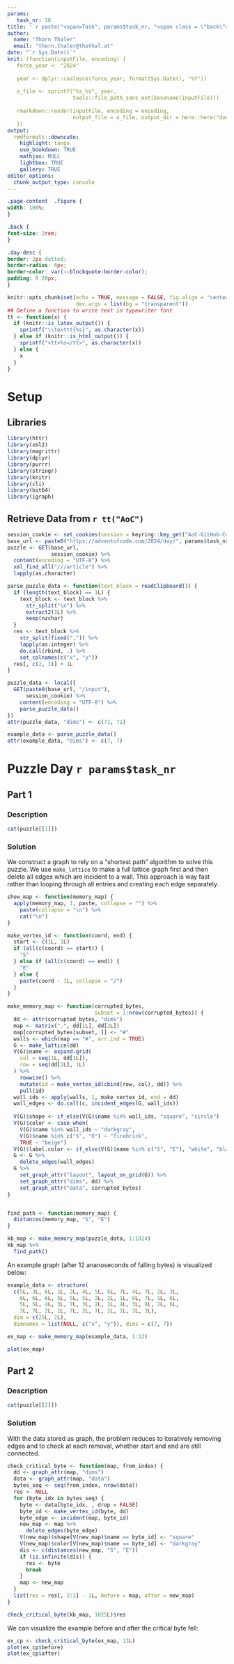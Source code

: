```yaml
---
params:
   task_nr: 18
title: '`r paste("<span>Task", params$task_nr, "<span class = \"back\"><a href = \"index.html\">", fontawesome::fa("home"), "</a></span></span>")`'
author: 
  name: "Thorn Thaler"
  email: "thorn.thaler@thothal.at"
date: "`r Sys.Date()`"
knit: (function(inputFile, encoding) {
   force_year <- "2024"
   
   year <- dplyr::coalesce(force_year, format(Sys.Date(), "%Y"))
   
   o_file <- sprintf("%s_%s", year, 
                     tools::file_path_sans_ext(basename(inputFile)))
                     
   rmarkdown::render(inputFile, encoding = encoding, 
                     output_file = o_file, output_dir = here::here("docs"))
   })
output: 
  rmdformats::downcute:
    highlight: tango
    use_bookdown: TRUE
    mathjax: NULL
    lightbox: TRUE
    gallery: TRUE
editor_options: 
  chunk_output_type: console
---
```


```css
.page-content  .figure {
width: 100%;
}

.back {
font-size: 2rem;
}

.day-desc {
border: 2px dotted;
border-radius: 6px;
border-color: var(--blockquote-border-color);
padding: 0 20px;
}
```


```r
knitr::opts_chunk$set(echo = TRUE, message = FALSE, fig.align = "center",
                      dev.args = list(bg = "transparent"))
## Define a function to write text in typewriter font
tt <- function(x) {
  if (knitr::is_latex_output()) {
    sprintf("\\texttt{%s}", as.character(x))
  } else if (knitr::is_html_output()) {
    sprintf("<tt>%s</tt>", as.character(x))
  } else {
    x
  }
}
```

# Setup

## Libraries

```r
library(httr)
library(xml2)
library(magrittr)
library(dplyr)
library(purrr)
library(stringr)
library(knitr)
library(cli)
library(bit64)
library(igraph)
```

## Retrieve Data from `r tt("AoC")`


```r
session_cookie <- set_cookies(session = keyring::key_get("AoC-GitHub-Cookie"))
base_url <- paste0("https://adventofcode.com/2024/day/", params$task_nr)
puzzle <- GET(base_url,
              session_cookie) %>% 
  content(encoding = "UTF-8") %>% 
  xml_find_all("///article") %>% 
  lapply(as.character)

parse_puzzle_data <- function(text_block = readClipboard()) {
  if (length(text_block) == 1L) {
    text_block <- text_block %>% 
      str_split("\n") %>% 
      extract2(1L) %>% 
      keep(nzchar)
  } 
  res <- text_block %>% 
    str_split(fixed(",")) %>% 
    lapply(as.integer) %>% 
    do.call(rbind, .) %>% 
    set_colnames(c("x", "y")) 
  res[, c(2, 1)] + 1L
}

puzzle_data <- local({
  GET(paste0(base_url, "/input"),
      session_cookie) %>% 
    content(encoding = "UTF-8") %>% 
    parse_puzzle_data()
})
attr(puzzle_data, "dims") <- c(71, 71)
```

```r
example_data <- parse_puzzle_data()
attr(example_data, "dims") <- c(7, 7)
```

# Puzzle Day `r params$task_nr`

## Part 1

### Description

```r
cat(puzzle[[1]])
```

### Solution

We construct a graph to rely on a "shortest path" algorithm to solve this puzzle. We
use `make_lattice` to make a full lattice graph first and then delete all edges which are
incident to a wall. This approach is way fast rather than looping through all entries and
creating each edge separately.

```r
show_map <- function(memory_map) {
  apply(memory_map, 1, paste, collapse = "") %>% 
    paste(collapse = "\n") %>% 
    cat("\n")
}

make_vertex_id <- function(coord, end) {
  start <- c(1L, 1L)
  if (all(c(coord) == start)) {
    "S"
  } else if (all(c(coord) == end)) {
    "E"
  } else {
    paste(coord - 1L, collapse = "/")
  }
}

make_memory_map <- function(corrupted_bytes, 
                            subset = 1:nrow(corrupted_bytes)) {
  dd <- attr(corrupted_bytes, "dims")
  map <- matrix(".", dd[1L], dd[2L])
  map[corrupted_bytes[subset, ]] <- "#"
  walls <- which(map == "#", arr.ind = TRUE)
  G <- make_lattice(dd)
  V(G)$name <- expand.grid(
    col = seq(1L, dd[1L]),
    row = seq(dd[2L], 1L)
  ) %>%
    rowwise() %>%
    mutate(id = make_vertex_id(cbind(row, col), dd)) %>%
    pull(id)
  wall_ids <- apply(walls, 1, make_vertex_id, end = dd)
  wall_edges <- do.call(c, incident_edges(G, wall_ids))
  
  V(G)$shape <- if_else(V(G)$name %in% wall_ids, "square", "circle")
  V(G)$color <- case_when(
    V(G)$name %in% wall_ids ~ "darkgray", 
    V(G)$name %in% c("S", "E") ~ "firebrick",
    TRUE ~ "beige")
  V(G)$label.color <- if_else(V(G)$name %in% c("S", "E"), "white", "black")
  G <- G %>% 
    delete_edges(wall_edges)
  G %>% 
    set_graph_attr("layout", layout_on_grid(G)) %>% 
    set_graph_attr("dims", dd) %>% 
    set_graph_attr("data", corrupted_bytes)
}


find_path <- function(memory_map) {
  distances(memory_map, "S", "E")
}

kb_map <- make_memory_map(puzzle_data, 1:1024)
kb_map %>% 
  find_path()
```

An example graph (after 12 ananoseconds of falling bytes) is visualized below:

```r
example_data <- structure(
  c(5L, 3L, 6L, 1L, 2L, 4L, 5L, 6L, 7L, 4L, 7L, 2L, 3L,
    6L, 6L, 6L, 5L, 5L, 5L, 2L, 2L, 1L, 6L, 7L, 1L, 6L, 
    5L, 5L, 4L, 3L, 7L, 3L, 2L, 1L, 4L, 3L, 6L, 2L, 6L,
    3L, 7L, 2L, 1L, 7L, 2L, 7L, 2L, 1L, 2L, 3L),
  dim = c(25L, 2L), 
  dimnames = list(NULL, c("x", "y")), dims = c(7, 7))

ex_map <- make_memory_map(example_data, 1:12)

plot(ex_map)
```


## Part 2

### Description

```r
cat(puzzle[[2]])
```

### Solution

With the data stored as graph, the problem reduces to iteratively removing edges and to 
check at each removal, whether start and end are still connected.

```r
check_critical_byte <- function(map, from_index) {
  dd <- graph_attr(map, "dims")
  data <- graph_attr(map, "data")
  bytes_seq <- seq(from_index, nrow(data))
  res <- NULL
  for (byte_idx in bytes_seq) {
    byte <- data[byte_idx, , drop = FALSE] 
    byte_id <- make_vertex_id(byte, dd)
    byte_edge <- incident(map, byte_id)
    new_map <- map %>% 
      delete_edges(byte_edge)
    V(new_map)$shape[V(new_map)$name == byte_id] <- "square"
    V(new_map)$color[V(new_map)$name == byte_id] <- "darkgray"
    dis <- c(distances(new_map, "S", "E"))
    if (is.infinite(dis)) {
      res <- byte
      break
    }
    map <- new_map
  }
  list(res = res[, 2:1] - 1L, before = map, after = new_map)
}

check_critical_byte(kb_map, 1025L)$res
```

We can visualize the example before and after the critical byte fell:

```r
ex_cp <- check_critical_byte(ex_map, 13L)
plot(ex_cp$before)
plot(ex_cp$after)
```

